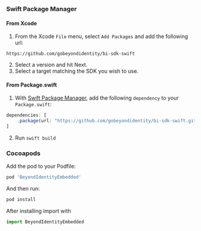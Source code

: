 ### Swift Package Manager

#### From Xcode

1. From the Xcode `File` menu, select `Add Packages` and add the following url:

```
https://github.com/gobeyondidentity/bi-sdk-swift
```

2. Select a version and hit Next.
3. Select a target matching the SDK you wish to use.

#### From Package.swift

1. With [Swift Package Manager](https://swift.org/package-manager),
   add the following `dependency` to your `Package.swift`:

```javascript
dependencies: [
    .package(url: "https://github.com/gobeyondidentity/bi-sdk-swift.git", from: [version])
]
```

2. Run `swift build`

### Cocoapods

Add the pod to your Podfile:

```javascript
pod 'BeyondIdentityEmbedded'
```

And then run:
```javascript
pod install
```

After installing import with
```javascript
import BeyondIdentityEmbedded
```
